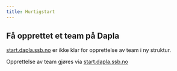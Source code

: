 ```yaml
---
title: Hurtigstart
---
```


## Få opprettet et team på Dapla

::: {.callout-note}
[start.dapla.ssb.no](https://start.dapla.ssb.no/) er ikke klar for opprettelse av team i ny struktur.
:::

Opprettelse av team gjøres via [start.dapla.ssb.no](https://start.dapla.ssb.no/)